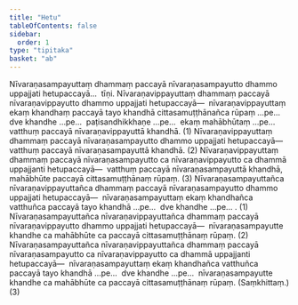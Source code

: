 ```yaml
---
title: "Hetu"
tableOfContents: false
sidebar:
  order: 1
type: "tipitaka"
basket: "ab"
---
```



<DynamicBreadcrumb />

<Division number="59">

<Paragraph number="2007">
Nīvaraṇasampayuttaṃ dhammaṃ paccayā nīvaraṇasampayutto dhammo uppajjati hetupaccayā…  tīṇi.
</Paragraph>

<Paragraph number="2008">
Nīvaraṇavippayuttaṃ dhammaṃ paccayā nīvaraṇavippayutto dhammo uppajjati hetupaccayā—  nīvaraṇavippayuttaṃ ekaṃ khandhaṃ paccayā tayo khandhā cittasamuṭṭhānañca rūpaṃ …pe…  dve khandhe …pe…  paṭisandhikkhaṇe …pe…  ekaṃ mahābhūtaṃ …pe…  vatthuṃ paccayā nīvaraṇavippayuttā khandhā. (1)
</Paragraph>

<Paragraph number="2009">
Nīvaraṇavippayuttaṃ dhammaṃ paccayā nīvaraṇasampayutto dhammo uppajjati hetupaccayā—  vatthuṃ paccayā nīvaraṇasampayuttā khandhā. (2)
</Paragraph>

<Paragraph number="2010">
Nīvaraṇavippayuttaṃ dhammaṃ paccayā nīvaraṇasampayutto ca nīvaraṇavippayutto ca dhammā uppajjanti hetupaccayā—  vatthuṃ paccayā nīvaraṇasampayuttā khandhā, mahābhūte paccayā cittasamuṭṭhānaṃ rūpaṃ. (3)
</Paragraph>

</Division>
<Division number="60">

<Paragraph number="2011">
Nīvaraṇasampayuttañca nīvaraṇavippayuttañca dhammaṃ paccayā nīvaraṇasampayutto dhammo uppajjati hetupaccayā—  nīvaraṇasampayuttaṃ ekaṃ khandhañca vatthuñca paccayā tayo khandhā …pe…  dve khandhe …pe… . (1)
</Paragraph>

<Paragraph number="2012">
Nīvaraṇasampayuttañca nīvaraṇavippayuttañca dhammaṃ paccayā nīvaraṇavippayutto dhammo uppajjati hetupaccayā—  nīvaraṇasampayutte khandhe ca mahābhūte ca paccayā cittasamuṭṭhānaṃ rūpaṃ. (2)
</Paragraph>

<Paragraph number="2013">
Nīvaraṇasampayuttañca nīvaraṇavippayuttañca dhammaṃ paccayā nīvaraṇasampayutto ca nīvaraṇavippayutto ca dhammā uppajjanti hetupaccayā—  nīvaraṇasampayuttaṃ ekaṃ khandhañca vatthuñca paccayā tayo khandhā …pe…  dve khandhe …pe…  nīvaraṇasampayutte khandhe ca mahābhūte ca paccayā cittasamuṭṭhānaṃ rūpaṃ. (Saṃkhittaṃ.) (3)
</Paragraph>
</Division>